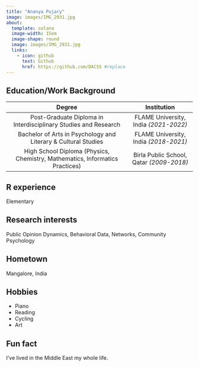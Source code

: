 ```yaml
---
title: "Ananya Pujary"
image: images/IMG_2931.jpg
about:
  template: solana
  image-width: 15em
  image-shape: round
  image: images/IMG_2931.jpg
  links:
    - icon: github
      text: Github
      href: https://github.com/DACSS #replace
---
```


## Education/Work Background

|                                    Degree                                    |               Institution                |
|:----------------------------------------------------------------------------:|:----------------------------------------:|
|       Post-Graduate Diploma in Interdisciplinary Studies and Research        |  FLAME University, India *(2021-2022)*   |
|        Bachelor of Arts in Psychology and Literary & Cultural Studies        |  FLAME University, India *(2018-2021)*   |
| High School Diploma (Physics, Chemistry, Mathematics, Informatics Practices) | Birla Public School, Qatar *(2009-2018)* |

## R experience

Elementary

## Research interests

Public Opinion Dynamics, Behavioral Data, Networks, Community Psychology

## Hometown

Mangalore, India

## Hobbies

-   Piano
-   Reading
-   Cycling
-   Art

## Fun fact

I've lived in the Middle East my whole life.
